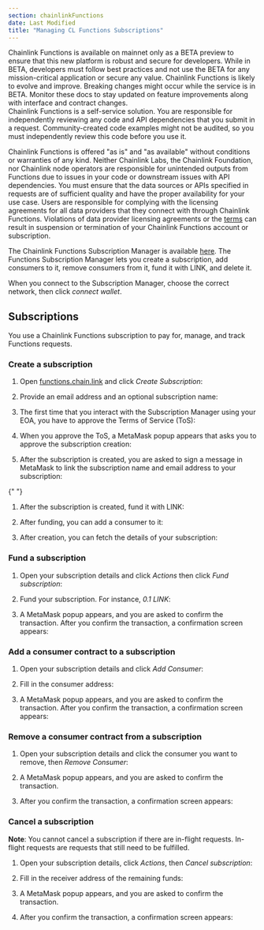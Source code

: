 ```yaml
---
section: chainlinkFunctions
date: Last Modified
title: "Managing CL Functions Subscriptions"
---
```



<Aside type="note" title="Mainnet Beta">
Chainlink Functions is available on mainnet only as a BETA preview to ensure that this new platform is robust and secure for developers. While in BETA, developers must follow best practices and not use the BETA for any mission-critical application or secure any value. Chainlink Functions is likely to evolve and improve. Breaking changes might occur while the service is in BETA. Monitor these docs to stay updated on feature improvements along with interface and contract changes.

</Aside>

<Aside type="note">
Chainlink Functions is a self-service solution. You are responsible for independently reviewing any code and API dependencies that you submit in a request. Community-created code examples might not be audited, so you must independently review this code before you use it.

Chainlink Functions is offered "as is" and "as available" without conditions or warranties of any kind. Neither Chainlink Labs, the Chainlink Foundation, nor Chainlink node operators are responsible for unintended outputs from Functions due to issues in your code or downstream issues with API dependencies. You must ensure that the data sources or APIs specified in requests are of sufficient quality and have the proper availability for your use case. Users are responsible for complying with the licensing agreements for all data providers that they connect with through Chainlink Functions. Violations of data provider licensing agreements or the [terms](https://chain.link/terms) can result in suspension or termination of your Chainlink Functions account or subscription.

</Aside>

The Chainlink Functions Subscription Manager is available [here](https://functions.chain.link/). The Functions Subscription Manager lets you create a subscription, add consumers to it, remove consumers from it, fund it with LINK, and delete it.

When you connect to the Subscription Manager, choose the correct network, then click _connect wallet_.

## Subscriptions

You use a Chainlink Functions subscription to pay for, manage, and track Functions requests.

### Create a subscription

1. Open [functions.chain.link](https://functions.chain.link/) and click _Create Subscription_:

   <ClickToZoom
     src="/images/chainlink-functions/tutorials/subscription/frontend-landing-wallet-connected.jpg"
     alt="Chainlink Functions subscription landing page"
   />

1. Provide an email address and an optional subscription name:

   <ClickToZoom
     src="/images/chainlink-functions/tutorials/subscription/create-subscription.jpg"
     alt="Chainlink Functions create subscription"
   />

1. The first time that you interact with the Subscription Manager using your EOA, you have to approve the Terms of Service (ToS):

   <ClickToZoom
     src="/images/chainlink-functions/tutorials/subscription/acceptTos.jpg"
     alt="Chainlink Functions accept ToS"
   />

1. When you approve the ToS, a MetaMask popup appears that asks you to approve the subscription creation:

   <ClickToZoom
     src="/images/chainlink-functions/tutorials/subscription/approve-create-subscription.jpg"
     alt="Chainlink Functions approve subscriptions creation"
   />

1. After the subscription is created, you are asked to sign a message in MetaMask to link the subscription name and email address to your subscription:

<ClickToZoom
  src="/images/chainlink-functions/tutorials/subscription/sign-message-tos.jpg"
  alt="Chainlink Functions sign message ToS"
/>

{" "}

<ClickToZoom
  src="/images/chainlink-functions/tutorials/subscription/sign-message-tos-metamask.jpg"
  alt="Chainlink Functions sign message ToS MetaMask"
/>

1. After the subscription is created, fund it with LINK:

   <ClickToZoom
     src="/images/chainlink-functions/tutorials/subscription/subscription-created-add-funds.jpg"
     alt="Chainlink Functions subscription add funds"
   />

1. After funding, you can add a consumer to it:

   <ClickToZoom
     src="/images/chainlink-functions/tutorials/subscription/subscription-created-add-consumer.jpg"
     alt="Chainlink Functions subscription add consumer"
   />

   <ClickToZoom
     src="/images/chainlink-functions/tutorials/subscription/subscription-created-add-consumer-2.jpg"
     alt="Chainlink Functions subscription add consumer"
   />

1. After creation, you can fetch the details of your subscription:

   <ClickToZoom
     src="/images/chainlink-functions/tutorials/subscription/subscription-details-after-creation.jpg"
     alt="Chainlink Functions subscription details"
   />

### Fund a subscription

1. Open your subscription details and click _Actions_ then click _Fund subscription_:

   <ClickToZoom
     src="/images/chainlink-functions/tutorials/subscription/your-subscription-click-fund.jpg"
     alt="Chainlink Functions click fund"
   />

1. Fund your subscription. For instance, _0.1 LINK_:

   <ClickToZoom
     src="/images/chainlink-functions/tutorials/subscription/your-subscription-add-fund.jpg"
     alt="Chainlink Functions add fund to your subscription"
   />

1. A MetaMask popup appears, and you are asked to confirm the transaction. After you confirm the transaction, a confirmation screen appears:

   <ClickToZoom
     src="/images/chainlink-functions/tutorials/subscription/your-subscription-funded.jpg"
     alt="Chainlink Functions subscription funded"
   />

### Add a consumer contract to a subscription

1. Open your subscription details and click _Add Consumer_:

   <ClickToZoom
     src="/images/chainlink-functions/tutorials/subscription/your-subscription-add-consumer.jpg"
     alt="Chainlink Functions add consumer"
   />

1. Fill in the consumer address:

   <ClickToZoom
     src="/images/chainlink-functions/tutorials/subscription/your-subscription-fill-consumer.jpg"
     alt="Chainlink Functions provider consumer address"
   />

1. A MetaMask popup appears, and you are asked to confirm the transaction. After you confirm the transaction, a confirmation screen appears:

   <ClickToZoom
     src="/images/chainlink-functions/tutorials/subscription/your-subscription-consumer-added.jpg"
     alt="Chainlink Functions consumer added"
   />

### Remove a consumer contract from a subscription

1. Open your subscription details and click the consumer you want to remove, then _Remove Consumer_:

   <ClickToZoom
     src="/images/chainlink-functions/tutorials/subscription/your-subscription-remove-consumer.jpg"
     alt="Chainlink Functions remove consumer"
   />

1. A MetaMask popup appears, and you are asked to confirm the transaction.

   <ClickToZoom
     src="/images/chainlink-functions/tutorials/subscription/your-subscription-remove-consumer-confirm.jpg"
     alt="Chainlink Functions confirm the removal of the consumer"
   />

   <ClickToZoom
     src="/images/chainlink-functions/tutorials/subscription/your-subscription-remove-consumer-confirm2.jpg"
     alt="Chainlink Functions confirm the removal of the consumer in MetaMask"
   />

1. After you confirm the transaction, a confirmation screen appears:

   <ClickToZoom
     src="/images/chainlink-functions/tutorials/subscription/your-subscription-consumer-removed.jpg"
     alt="Chainlink Functions consumer removed"
   />

### Cancel a subscription

**Note**: You cannot cancel a subscription if there are in-flight requests. In-flight requests are requests that still need to be fulfilled.

1. Open your subscription details, click _Actions_, then _Cancel subscription_:

   <ClickToZoom
     src="/images/chainlink-functions/tutorials/subscription/your-subscription-cancel.jpg"
     alt="Chainlink Functions cancel subscription"
   />

1. Fill in the receiver address of the remaining funds:

   <ClickToZoom
     src="/images/chainlink-functions/tutorials/subscription/your-subscription-cancel2.jpg"
     alt="Chainlink Functions cancel subscription"
   />

1. A MetaMask popup appears, and you are asked to confirm the transaction.

   <ClickToZoom
     src="/images/chainlink-functions/tutorials/subscription/your-subscription-cancel-confirm.jpg"
     alt="Chainlink Functions confirm the removal of the subscription"
   />

   <ClickToZoom
     src="/images/chainlink-functions/tutorials/subscription/your-subscription-cancel-confirm2.jpg"
     alt="Chainlink Functions confirm the removal of the subscription in MetaMask"
   />

1. After you confirm the transaction, a confirmation screen appears:

   <ClickToZoom
     src="/images/chainlink-functions/tutorials/subscription/your-subscription-cancelled.jpg"
     alt="Chainlink Functions subscription canceled"
   />
